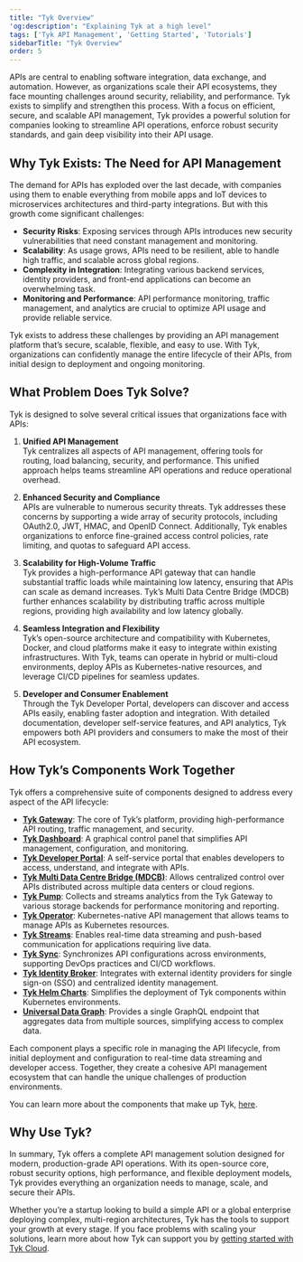 ```yaml
---
title: "Tyk Overview"
'og:description': "Explaining Tyk at a high level"
tags: ['Tyk API Management', 'Getting Started', 'Tutorials']
sidebarTitle: "Tyk Overview"
order: 5
---
```


APIs are central to enabling software integration, data exchange, and automation. However, as organizations scale their API ecosystems, they face mounting challenges around security, reliability, and performance. Tyk exists to simplify and strengthen this process. With a focus on efficient, secure, and scalable API management, Tyk provides a powerful solution for companies looking to streamline API operations, enforce robust security standards, and gain deep visibility into their API usage.

## Why Tyk Exists: The Need for API Management
The demand for APIs has exploded over the last decade, with companies using them to enable everything from mobile apps and IoT devices to microservices architectures and third-party integrations. But with this growth come significant challenges:

- **Security Risks**: Exposing services through APIs introduces new security vulnerabilities that need constant management and monitoring.
- **Scalability**: As usage grows, APIs need to be resilient, able to handle high traffic, and scalable across global regions.
- **Complexity in Integration**: Integrating various backend services, identity providers, and front-end applications can become an overwhelming task.
- **Monitoring and Performance**: API performance monitoring, traffic management, and analytics are crucial to optimize API usage and provide reliable service.

Tyk exists to address these challenges by providing an API management platform that’s secure, scalable, flexible, and easy to use. With Tyk, organizations can confidently manage the entire lifecycle of their APIs, from initial design to deployment and ongoing monitoring.

## What Problem Does Tyk Solve?

Tyk is designed to solve several critical issues that organizations face with APIs:

1. **Unified API Management**  
   Tyk centralizes all aspects of API management, offering tools for routing, load balancing, security, and performance. This unified approach helps teams streamline API operations and reduce operational overhead.

2. **Enhanced Security and Compliance**  
   APIs are vulnerable to numerous security threats. Tyk addresses these concerns by supporting a wide array of security protocols, including OAuth2.0, JWT, HMAC, and OpenID Connect. Additionally, Tyk enables organizations to enforce fine-grained access control policies, rate limiting, and quotas to safeguard API access.

3. **Scalability for High-Volume Traffic**  
   Tyk provides a high-performance API gateway that can handle substantial traffic loads while maintaining low latency, ensuring that APIs can scale as demand increases. Tyk’s Multi Data Centre Bridge (MDCB) further enhances scalability by distributing traffic across multiple regions, providing high availability and low latency globally.

4. **Seamless Integration and Flexibility**  
   Tyk’s open-source architecture and compatibility with Kubernetes, Docker, and cloud platforms make it easy to integrate within existing infrastructures. With Tyk, teams can operate in hybrid or multi-cloud environments, deploy APIs as Kubernetes-native resources, and leverage CI/CD pipelines for seamless updates.

5. **Developer and Consumer Enablement**  
   Through the Tyk Developer Portal, developers can discover and access APIs easily, enabling faster adoption and integration. With detailed documentation, developer self-service features, and API analytics, Tyk empowers both API providers and consumers to make the most of their API ecosystem.

## How Tyk’s Components Work Together

Tyk offers a comprehensive suite of components designed to address every aspect of the API lifecycle:

- **[Tyk Gateway](/tyk-oss-gateway)**: The core of Tyk’s platform, providing high-performance API routing, traffic management, and security.
- **[Tyk Dashboard](/tyk-dashboard)**: A graphical control panel that simplifies API management, configuration, and monitoring.
- **[Tyk Developer Portal](/tyk-developer-portal)**: A self-service portal that enables developers to access, understand, and integrate with APIs.
- **[Tyk Multi Data Centre Bridge (MDCB)](/tyk-multi-data-centre)**: Allows centralized control over APIs distributed across multiple data centers or cloud regions.
- **[Tyk Pump](/tyk-pump)**: Collects and streams analytics from the Tyk Gateway to various storage backends for performance monitoring and reporting.
- **[Tyk Operator](/api-management/automations/operator#what-is-tyk-operator)**: Kubernetes-native API management that allows teams to manage APIs as Kubernetes resources.
- **[Tyk Streams](/api-management/event-driven-apis#)**: Enables real-time data streaming and push-based communication for applications requiring live data.
- **[Tyk Sync](/api-management/automations/sync)**: Synchronizes API configurations across environments, supporting DevOps practices and CI/CD workflows.
- **[Tyk Identity Broker](/api-management/external-service-integration#what-is-tyk-identity-broker-tib)**: Integrates with external identity providers for single sign-on (SSO) and centralized identity management.
- **[Tyk Helm Charts](/product-stack/tyk-charts/overview)**: Simplifies the deployment of Tyk components within Kubernetes environments.
- **[Universal Data Graph](/api-management/data-graph#overview)**: Provides a single GraphQL endpoint that aggregates data from multiple sources, simplifying access to complex data.

Each component plays a specific role in managing the API lifecycle, from initial deployment and configuration to real-time data streaming and developer access. Together, they create a cohesive API management ecosystem that can handle the unique challenges of production environments.

You can learn more about the components that make up Tyk, [here](/tyk-components).

## Why Use Tyk?

In summary, Tyk offers a complete API management solution designed for modern, production-grade API operations. With its open-source core, robust security options, high performance, and flexible deployment models, Tyk provides everything an organization needs to manage, scale, and secure their APIs. 

Whether you’re a startup looking to build a simple API or a global enterprise deploying complex, multi-region architectures, Tyk has the tools to support your growth at every stage. If you face problems with scaling your solutions, learn more about how Tyk can support you by [getting started with Tyk Cloud](/getting-started/create-account).

